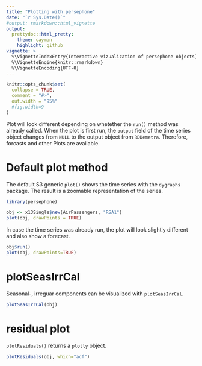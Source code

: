 ```yaml
---
title: "Plotting with persephone"
date: "`r Sys.Date()`"
#output: rmarkdown::html_vignette
output:
  prettydoc::html_pretty:
    theme: cayman
    highlight: github
vignette: >
  %\VignetteIndexEntry{Interactive vizualization of persephone objects}
  %\VignetteEngine{knitr::rmarkdown}
  %\VignetteEncoding{UTF-8}
---
```


```r
knitr::opts_chunk$set(
  collapse = TRUE,
  comment = "#>",
  out.width = "95%"
  #fig.width=9
)
```

Plot will look different depending on whetether the `run()` method was already 
called. When the plot is first run, the `output` field of the time series object
changes from `NULL` to the output object from `RDDemetra`. Therefore, forcasts
and other Plots are available.

# Default plot method

The default S3 generic `plot()` shows the time series with the `dygraphs` 
package. The result is a zoomable representation of the series.

```r
library(persephone)

obj <- x13Single$new(AirPassengers, "RSA1")
plot(obj, drawPoints = TRUE)
```

In case the time series was already run, the plot will look slightly different
and also show a forecast.

```r
obj$run()
plot(obj, drawPoints=TRUE)
```


# plotSeasIrrCal

Seasonal-, irreguar components can be visualized with `plotSeasIrrCal`.

```r
plotSeasIrrCal(obj)
```

# residual plot

`plotResiduals()` returns a `plotly` object.

```r
plotResiduals(obj, which="acf")
```
